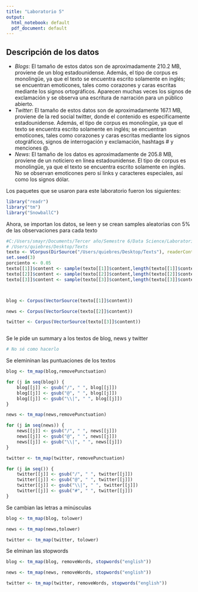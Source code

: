 ```yaml
---
title: "Laboratorio 5"
output:
  html_notebook: default
  pdf_document: default
---
```


## Descripción de los datos
* _Blogs_: El tamaño de estos datos son de aproximadamente  210.2 MB, proviene de un blog estadounidense. Además, el tipo de corpus es monolingüe, ya que el texto se encuentra escrito solamente en inglés; se encuentran emoticones, tales como corazones y caras escritas mediante los signos ortográficos. Aparecen muchas veces los signos de exclamación y se observa una escritura de narración para un público abierto. 
* _Twitter_: El tamaño de estos datos son de aproximadamente 167.1 MB, proviene de la red social twitter, donde el contenido es especificamente estadounidense. Además, el tipo de corpus es monolingüe, ya que el texto se encuentra escrito solamente en inglés; se encuentran emoticones, tales como corazones y caras escritas mediante los signos otográficos, signos de interrogación y exclamación, hashtags # y menciones @.
* _News_: El tamaño de los datos es aproximadamente de 205.8 MB, proviene de un noticiero en línea estadounidense. El tipo de corpus es monolingüe, ya que el texto se encuentra escrito solamente en inglés. No se observan emoticones pero sí links y caracteres especiales, así como los signos dólar.


Los paquetes que se usaron para este laboratorio fueron los siguientes:
```r
library("readr")
library("tm")
library("SnowballC")

```


Ahora, se importan los datos, se leen y se crean samples aleatorias con 5% de las observaciones para cada texto
```r

#C:/Users/smayr/Documents/Tercer año/Semestre 6/Data Science/Laboratorio 5
# /Users/quiebres/Desktop/Texts
texto <- VCorpus(DirSource("/Users/quiebres/Desktop/Texts"), readerControl = list(language = "en"))
set.seed(3)
porciento <- 0.05
texto[[1]]$content <- sample(texto[[1]]$content,length(texto[[1]]$content)*porciento)
texto[[2]]$content <- sample(texto[[2]]$content,length(texto[[2]]$content)*porciento)
texto[[3]]$content <- sample(texto[[3]]$content,length(texto[[3]]$content)*porciento)



blog <- Corpus(VectorSource(texto[[1]]$content))

news <- Corpus(VectorSource(texto[[2]]$content))

twitter <- Corpus(VectorSource(texto[[3]]$content))



```

Se le pide un summary a los textos de blog, news y twitter
```r
# No sé como hacerlo
```
Se elemininan las puntuaciones de los textos
```r
blog <- tm_map(blog,removePunctuation)

for (j in seq(blog)) {
    blog[[j]] <- gsub("/", " ", blog[[j]])
    blog[[j]] <- gsub("@", " ", blog[[j]])
    blog[[j]] <- gsub("\\|", " ", blog[[j]])
}

news <- tm_map(news,removePunctuation)

for (j in seq(news)) {
    news[[j]] <- gsub("/", " ", news[[j]])
    news[[j]] <- gsub("@", " ", news[[j]])
    news[[j]] <- gsub("\\|", " ", news[[j]])
}

twitter <- tm_map(twitter, removePunctuation)

for (j in seq()) {
    twitter[[j]] <- gsub("/", " ", twitter[[j]])
    twitter[[j]] <- gsub("@", " ", twitter[[j]])
    twitter[[j]] <- gsub("\\|", " ", twitter[[j]])
    twitter[[j]] <- gsub("#", " ", twitter[[j]])
}

```
Se cambian las letras a minúsculas
```r
blog <- tm_map(blog, tolower)

news <- tm_map(news,tolower)

twitter <- tm_map(twitter, tolower)

```
Se elminan las stopwords
```r
blog <- tm_map(blog, removeWords, stopwords("english"))

news <- tm_map(news, removeWords, stopwords("english"))

twitter <- tm_map(twitter, removeWords, stopwords("english"))

```